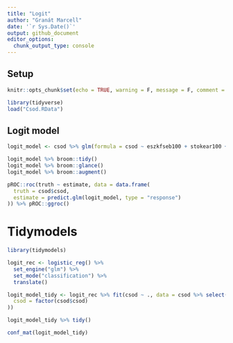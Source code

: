 ```yaml
---
title: "Logit"
author: "Granát Marcell"
date: '`r Sys.Date()`'
output: github_document
editor_options: 
  chunk_output_type: console
---
```


## Setup

```r
knitr::opts_chunk$set(echo = TRUE, warning = F, message = F, comment = "")
```

```r
library(tidyverse)
load("Csod.RData")
```

## Logit model

```r
logit_model <- csod %>% glm(formula = csod ~ eszkfseb100 + stokear100 + bonitas100 + jovedelm100 + feszkar100 + likvid100, family = "binomial")
```

```r
logit_model %>% broom::tidy()
logit_model %>% broom::glance()
logit_model %>% broom::augment()
```

```r
pROC::roc(truth ~ estimate, data = data.frame(
  truth = csod$csod,
  estimate = predict.glm(logit_model, type = "response")
)) %>% pROC::ggroc()
```

# Tidymodels

```r
library(tidymodels)
```

```r
logit_rec <- logistic_reg() %>%
  set_engine("glm") %>%
  set_mode("classification") %>%
  translate()
```

```r
logit_model_tidy <- logit_rec %>% fit(csod ~ ., data = csod %>% select(eszkfseb100, stokear100, bonitas100, jovedelm100, feszkar100, likvid100) %>% mutate(
  csod = factor(csod$csod)
))
```

```r
logit_model_tidy %>% tidy()
```

```r
conf_mat(logit_model_tidy)
```

